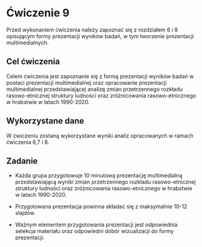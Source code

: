 # Ćwiczenie 9

Przed wykonaniem ćwiczenia należy zapoznać się z rozdziałem 6 i 8 opisującym formy prezentacji wyników badań, w tym tworzenie prezentacji multimedialnych. 

## Cel ćwiczenia

Celem ćwiczenia jest zapoznanie się z formą prezentacji wyników badań w postaci prezentacji multimedialnej oraz opracowanie prezentacji multimedialnej przedstawiającej analizę zmian przetrzennego rozkładu rasowo-etnicznej struktury ludności oraz zróżnicowania rasowo-etnicznego w hrabstwie w latach 1990-2020.

## Wykorzystane dane

W ćwiczeniu zostaną wykorzystane wyniki analiz opracowanych w ramach ćwiczenia 6,7 i 8.

## Zadanie

-   Każda grupa przygotowuje 10 minutową prezentację multimedialną przedstawiającą wyniki zmian przetrzennego rozkładu rasowo-etnicznej struktury ludności oraz zróżnicowania rasowo-etnicznego w hrabstwie w latach 1990-2020.

-   Przygotowana prezentacja powinna składać się z maksymalnie 10-12 slajdów.

-   Ważnym elementem przygotowania prezentacji jest odpowiednia selekcja materiału oraz odpowiedni dobór wizualizacji do formy prezentacji.
